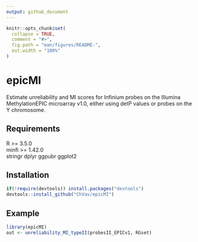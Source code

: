 ```yaml
---
output: github_document
---
```


<!-- README.md is generated from README.Rmd. Please edit that file -->

```r
knitr::opts_chunk$set(
  collapse = TRUE,
  comment = "#>",
  fig.path = "man/figures/README-",
  out.width = "100%"
)
```

# epicMI

<!-- badges: start -->
<!-- badges: end -->

Estimate unreliability and MI scores for Infinium probes on the Illumina MethylationEPIC microarray v1.0, either using detP values or probes on the Y chromosome.

## Requirements

R >= 3.5.0 <br>
minfi >= 1.42.0 <br>
stringr
dplyr
ggpubr
ggplot2


## Installation

``` r
if(!require(devtools)) install.packages("devtools")
devtools::install_github("ChVav/epicMI")
```

## Example

``` r
library(epicMI)
out <- unreliability_MI_typeII(probesII_EPICv1, RGset)
```
